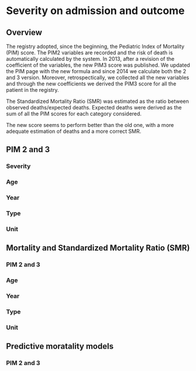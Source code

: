 # Severity on admission and outcome {#inhospital .tabset .tabset-fade .tabset-pills}

## Overview {-}

The registry adopted, since the beginning, the Pediatric Index of Mortality (PIM) score. The PIM2 variables are
recorded and the risk of death is automatically calculated by the system. In 2013, after a revision of the coefficient of the variables, the new PIM3 score was published. We updated the PIM page with the new formula and since 2014 we calculate both the 2 and 3 version. Moreover, retrospectically, we collected all the new variables and through the new coefficients we derived the PIM3 score for all the patient in the registry.

The Standardized Mortality Ratio (SMR) was estimated as the ratio between observed deaths/expected deaths.
Expected deaths were derived as the sum of all the PIM scores for each category considered.

The new score seems to perform better than the old one, with a more adequate estimation of deaths and a more
correct SMR.


## PIM 2 and 3 {.tabset .tabset-dropdown}

### Severity

### Age

### Year

### Type

### Unit


## Mortality and Standardized Mortality Ratio (SMR) {.tabset .tabset-dropdown}

### PIM 2 and 3

### Age

### Year

### Type

### Unit


## Predictive moratality models

### PIM 2 and 3
